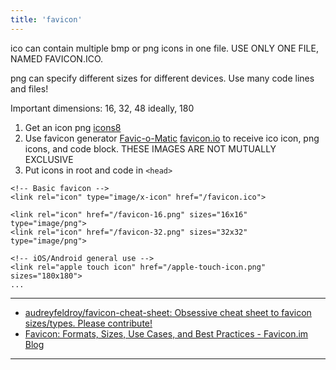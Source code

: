 ```yaml
---
title: 'favicon'
---
```


ico can contain multiple bmp or png icons in one file.
USE ONLY ONE FILE, NAMED FAVICON.ICO.

png can specify different sizes for different devices.
Use many code lines and files!

Important dimensions: 16, 32, 48 ideally, 180

1. Get an icon png [icons8](https://icons8.com/icons)
2. Use favicon generator
[Favic-o-Matic](https://favicomatic.com/)
[favicon.io](https://favicon.io/)
to receive ico icon, png icons, and code block.
THESE IMAGES ARE NOT MUTUALLY EXCLUSIVE
3. Put icons in root and code in `<head>`

```
<!-- Basic favicon -->
<link rel="icon" type="image/x-icon" href="/favicon.ico">

<link rel="icon" href="/favicon-16.png" sizes="16x16" type="image/png">
<link rel="icon" href="/favicon-32.png" sizes="32x32" type="image/png">

<!-- iOS/Android general use -->
<link rel="apple touch icon" href="/apple-touch-icon.png" sizes="180x180">
...
```

---

- [audreyfeldroy/favicon-cheat-sheet: Obsessive cheat sheet to favicon sizes/types. Please contribute!](https://github.com/audreyfeldroy/favicon-cheat-sheet)
- [Favicon: Formats, Sizes, Use Cases, and Best Practices - Favicon.im Blog](https://favicon.im/blog/favicon-formats-sizes-best-practices)

---